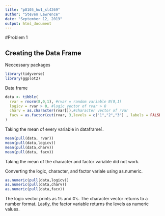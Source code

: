 ```yaml
---
title: "p8105_hw1_sl4269"
author: "Steven Lawrence"
date: "September 12, 2019"
output: html_document
---
```


#Problem 1

## Creating the Data Frame

Neccessary packages

```r
library(tidyverse)
library(ggplot2)
```



Data frame 

```r
data <- tibble(
  rvar = rnorm(8,0,1), #rvar = random variable N(0,1)
  logicv = rvar > 0, #logic vector of rvar > 0
  charv = as.character(rvar[]),#character vector of rvar
  facv = as.factor(cut(rvar, 3,levels = c("1","2","3") , labels = FALSE, ordered_result = F))  #factor vecor of rvar 
)
```

Taking the mean of every variable in dataframe1. 

```r
mean(pull(data, rvar))
mean(pull(data,logicv))
mean(pull(data,charv))
mean(pull(data, facv))

```
Taking the mean of the character and factor variable did not work. 

Converting the logic, character, and factor variale using as.numeric.

```r
as.numeric(pull(data,logicv))
as.numeric(pull(data,charv))
as.numeric(pull(data,facv))
```
The logic vector prints as 1's and 0's.  The character vector returns to a number format. Lastly, the factor variable returns the levels as numeric values. 
